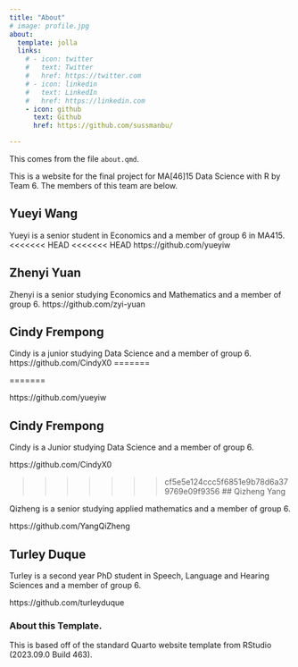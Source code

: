 ```yaml
---
title: "About"
# image: profile.jpg
about:
  template: jolla
  links:
    # - icon: twitter
    #   text: Twitter
    #   href: https://twitter.com
    # - icon: linkedin
    #   text: LinkedIn
    #   href: https://linkedin.com
    - icon: github
      text: Github
      href: https://github.com/sussmanbu/

---
```



This comes from the file `about.qmd`.

This is a website for the final project for MA[46]15 Data Science with R by Team 6.
The members of this team are below.

## Yueyi Wang

Yueyi is a senior student in Economics and a member of group 6 in MA415.
<<<<<<< HEAD
<<<<<<< HEAD
https://github.com/yueyiw

## Zhenyi Yuan

Zhenyi is a senior studying Economics and Mathematics and a member of group 6.
https://github.com/zyi-yuan

## Cindy Frempong
Cindy is a junior studying Data Science and a member of group 6.
https://github.com/CindyX0 
=======

=======

https://github.com/yueyiw


## Cindy Frempong

Cindy is a Junior studying Data Science and a member of group 6.

https://github.com/CindyX0

>>>>>>> cf5e5e124ccc5f6851e9b78d6a379769e09f9356
## Qizheng Yang

Qizheng is a senior studying applied mathematics and a member of group 6.

https://github.com/YangQiZheng

## Turley Duque

Turley is a second year PhD student in Speech, Language and Hearing Sciences and a member of group 6.

https://github.com/turleyduque


<!-- Please leave in the information below -->

### About this Template.

This is based off of the standard Quarto website template from RStudio (2023.09.0 Build 463).
